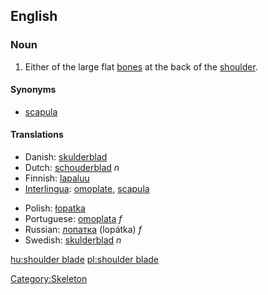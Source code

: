 ==English==
===Noun===
{{en-noun|sg=[[shoulder]] [[blade]]}}

# Either of the large flat [[bone]]s at the back of the [[shoulder]].

====Synonyms====
* [[scapula]]

====Translations====
{{top}}
*Danish: [[skulderblad]]
*Dutch: [[schouderblad]] ''n''
*Finnish: [[lapaluu]]
*[[Interlingua]]: [[omoplate]], [[scapula]]
{{mid}}
*Polish: [[łopatka]] {{f}}
*Portuguese: [[omoplata]] ''f''
*Russian: [[лопатка]] (lopátka) ''f''
*Swedish: [[skulderblad]] ''n''
{{bottom}}

[[Category:Skeleton]]

[[hu:shoulder blade]]
[[pl:shoulder blade]]
